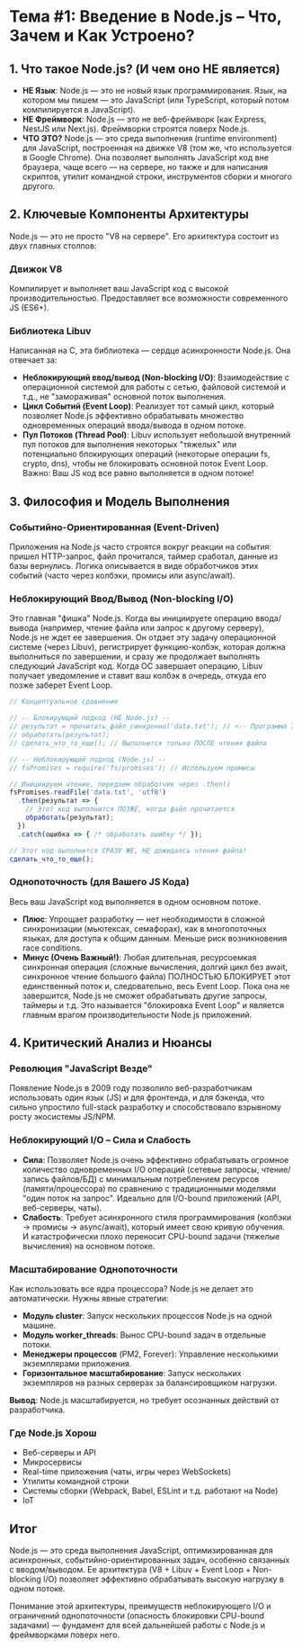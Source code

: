 # Тема #1: Введение в Node.js – Что, Зачем и Как Устроено?

## 1. Что такое Node.js? (И чем оно НЕ является)

- **НЕ Язык**: Node.js — это не новый язык программирования. Язык, на котором мы пишем — это JavaScript (или TypeScript, который потом компилируется в JavaScript).
- **НЕ Фреймворк**: Node.js — это не веб-фреймворк (как Express, NestJS или Next.js). Фреймворки строятся поверх Node.js.
- **ЧТО ЭТО?** Node.js — это среда выполнения (runtime environment) для JavaScript, построенная на движке V8 (том же, что используется в Google Chrome). Она позволяет выполнять JavaScript код вне браузера, чаще всего — на сервере, но также и для написания скриптов, утилит командной строки, инструментов сборки и многого другого.

## 2. Ключевые Компоненты Архитектуры

Node.js — это не просто "V8 на сервере". Его архитектура состоит из двух главных столпов:

### Движок V8
Компилирует и выполняет ваш JavaScript код с высокой производительностью. Предоставляет все возможности современного JS (ES6+).

### Библиотека Libuv
Написанная на C, эта библиотека — сердце асинхронности Node.js. Она отвечает за:

- **Неблокирующий ввод/вывод (Non-blocking I/O)**: Взаимодействие с операционной системой для работы с сетью, файловой системой и т.д., не "замораживая" основной поток выполнения.
- **Цикл Событий (Event Loop)**: Реализует тот самый цикл, который позволяет Node.js эффективно обрабатывать множество одновременных операций ввода/вывода в одном потоке.
- **Пул Потоков (Thread Pool)**: Libuv использует небольшой внутренний пул потоков для выполнения некоторых "тяжелых" или потенциально блокирующих операций (некоторые операции fs, crypto, dns), чтобы не блокировать основной поток Event Loop. Важно: Ваш JS код все равно выполняется в одном потоке!

## 3. Философия и Модель Выполнения

### Событийно-Ориентированная (Event-Driven)
Приложения на Node.js часто строятся вокруг реакции на события: пришел HTTP-запрос, файл прочитался, таймер сработал, данные из базы вернулись. Логика описывается в виде обработчиков этих событий (часто через колбэки, промисы или async/await).

### Неблокирующий Ввод/Вывод (Non-blocking I/O)
Это главная "фишка" Node.js. Когда вы инициируете операцию ввода/вывода (например, чтение файла или запрос к другому серверу), Node.js не ждет ее завершения. Он отдает эту задачу операционной системе (через Libuv), регистрирует функцию-колбэк, которая должна выполниться по завершении, и сразу же продолжает выполнять следующий JavaScript код. Когда ОС завершает операцию, Libuv получает уведомление и ставит ваш колбэк в очередь, откуда его позже заберет Event Loop.

```typescript
// Концептуальное сравнение

// -- Блокирующий подход (НЕ Node.js) --
// результат = прочитать_файл_синхронно('data.txt'); // <-- Программа ЗДЕСЬ ЖДЕТ!
// обработать(результат);
// сделать_что_то_еще(); // Выполнится только ПОСЛЕ чтения файла

// -- Неблокирующий подход (Node.js) --
// fsPromises = require('fs/promises'); // Используем промисы

// Инициируем чтение, передаем обработчик через .then()
fsPromises.readFile('data.txt', 'utf8')
  .then(результат => {
    // Этот код выполнится ПОЗЖЕ, когда файл прочитается
    обработать(результат);
  })
  .catch(ошибка => { /* обработать ошибку */ });

// Этот код выполнится СРАЗУ ЖЕ, НЕ дожидаясь чтения файла!
сделать_что_то_еще();
```

### Однопоточность (для Вашего JS Кода)
Весь ваш JavaScript код выполняется в одном основном потоке.

- **Плюс**: Упрощает разработку — нет необходимости в сложной синхронизации (мьютексах, семафорах), как в многопоточных языках, для доступа к общим данным. Меньше риск возникновения race conditions.
- **Минус (Очень Важный!)**: Любая длительная, ресурсоемкая синхронная операция (сложные вычисления, долгий цикл без await, синхронное чтение большого файла) ПОЛНОСТЬЮ БЛОКИРУЕТ этот единственный поток и, следовательно, весь Event Loop. Пока она не завершится, Node.js не сможет обрабатывать другие запросы, таймеры и т.д. Это называется "блокировка Event Loop" и является главным врагом производительности Node.js приложений.

## 4. Критический Анализ и Нюансы

### Революция "JavaScript Везде"
Появление Node.js в 2009 году позволило веб-разработчикам использовать один язык (JS) и для фронтенда, и для бэкенда, что сильно упростило full-stack разработку и способствовало взрывному росту экосистемы JS/NPM.

### Неблокирующий I/O – Сила и Слабость

- **Сила**: Позволяет Node.js очень эффективно обрабатывать огромное количество одновременных I/O операций (сетевые запросы, чтение/запись файлов/БД) с минимальным потреблением ресурсов (памяти/процессора) по сравнению с традиционными моделями "один поток на запрос". Идеально для I/O-bound приложений (API, веб-серверы, чаты).
- **Слабость**: Требует асинхронного стиля программирования (колбэки -> промисы -> async/await), который имеет свою кривую обучения. И катастрофически плохо переносит CPU-bound задачи (тяжелые вычисления) на основном потоке.

### Масштабирование Однопоточности
Как использовать все ядра процессора? Node.js не делает это автоматически. Нужны явные стратегии:

- **Модуль cluster**: Запуск нескольких процессов Node.js на одной машине.
- **Модуль worker_threads**: Вынос CPU-bound задач в отдельные потоки.
- **Менеджеры процессов** (PM2, Forever): Управление несколькими экземплярами приложения.
- **Горизонтальное масштабирование**: Запуск нескольких экземпляров на разных серверах за балансировщиком нагрузки.

**Вывод**: Node.js масштабируется, но требует осознанных действий от разработчика.

### Где Node.js Хорош
- Веб-серверы и API
- Микросервисы
- Real-time приложения (чаты, игры через WebSockets)
- Утилиты командной строки
- Системы сборки (Webpack, Babel, ESLint и т.д. работают на Node)
- IoT

## Итог

Node.js — это среда выполнения JavaScript, оптимизированная для асинхронных, событийно-ориентированных задач, особенно связанных с вводом/выводом. Ее архитектура (V8 + Libuv + Event Loop + Non-blocking I/O) позволяет эффективно обрабатывать высокую нагрузку в одном потоке.

Понимание этой архитектуры, преимуществ неблокирующего I/O и ограничений однопоточности (опасность блокировки CPU-bound задачами) — фундамент для всей дальнейшей работы с Node.js и фреймворками поверх него.
